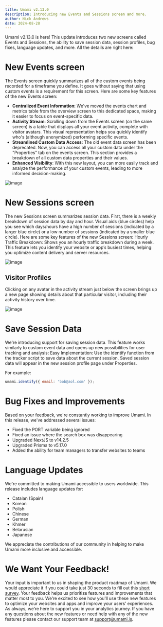 ```yaml
---
title: Umami v2.13.0
description: Introducing new Events and Sessions screen and more.
author: Nick Andrews
date: 2024-08-28
---
```


Umami v2.13.0 is here! This update introduces two new screens called Events and Sessions, the ability to save session data, session profiles, bug fixes, language updates, and more. All the details are right here:

# New Events screen

The Events screen quickly summarizes all of the custom events being recorded for a timeframe you define. It goes without saying that using custom events is a requirement for this screen. Here are some key features of the new Events screen:

- **Centralized Event Information**: We've moved the events chart and metrics table from the overview screen to this dedicated space, making it easier to focus on event-specific data.
- **Activity Stream**: Scrolling down from the Events screen (on the same screen) is a table that displays all your event activity, complete with visitor avatars. This visual representation helps you quickly identify who's (although anonymized) performing specific events.
- **Streamlined Custom Data Access**: The old event data screen has been deprecated. Now, you can access all your custom data under the "Properties" tab on the events screen. This section provides a breakdown of all custom data properties and their values.
- **Enhanced Visibility**: With this new layout, you can more easily track and analyze the performance of your custom events, leading to more informed decision-making.

![image](https://content.umami.is/images/screenshot-events-screen.png)

# New Sessions screen

The new Sessions screen summarizes session data. First, there is a weekly breakdown of session data by day and hour. Visual aids (blue circles) help you see which days/hours have a high number of sessions (indicated by a larger blue circle) or a low number of sessions (indicated by a smaller blue circle).
Here are some key features of the new Sessions screen:
Hourly Traffic Breakdown: Shows you an hourly traffic breakdown during a week. This feature lets you identify your website or app’s busiest times, helping you optimize content delivery and server resources.

![image](https://content.umami.is/images/screenshot-sessions-screen.png)

## Visitor Profiles

Clicking on any avatar in the activity stream just below the screen brings up a new page showing details about that particular visitor, including their activity history over time.

![image](https://content.umami.is/images/screenshot-visitor-profile.png)

# Save Session Data

We're introducing support for saving session data. This feature works similarly to custom event data and opens up new possibilities for user tracking and analysis:
Easy Implementation: Use the identify function from the tracker script to save data about the current session. Saved session data will appear in the new session profile page under Properties.

For example:

```javascript
umami.identify({ email: 'bob@aol.com' });
```

# Bug Fixes and Improvements

Based on your feedback, we're constantly working to improve Umami. In this release, we've addressed several issues:

- Fixed the PORT variable being ignored
- Fixed an issue where the search box was disappearing
- Upgraded NextJS to v14.2.5
- Upgraded Prisma to v5.17.0
- Added the ability for team managers to transfer websites to teams

# Language Updates

We're committed to making Umami accessible to users worldwide. This release includes language updates for:

- Catalan (Spain)
- Korean
- Polish
- Chinese
- German
- Khmer
- Belarusian
- Japanese

We appreciate the contributions of our community in helping to make Umami more inclusive and accessible.

# We Want Your Feedback!

Your input is important to us in shaping the product roadmap of Umami. We would appreciate it if you could take just 30 seconds to fill out this [short survey](https://docs.google.com/forms/d/e/1FAIpQLScHb1vdxMq7e22Sn-X3WWWnGOSdnm37Ouw-4HoPZIahwEZivA/viewform?usp=sf_link). Your feedback helps us prioritize features and improvements that matter most to you.
We're excited to see how you'll use these new features to optimize your websites and apps and improve your users' experiences. As always, we're here to support you in your analytics journey. If you have any questions about the new features or need help with any of the new features please contact our support team at support@umami.is.
